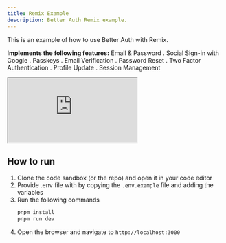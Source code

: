 ```yaml
---
title: Remix Example
description: Better Auth Remix example.
---
```


This is an example of how to use Better Auth with Remix.

**Implements the following features:**
Email & Password . Social Sign-in with Google . Passkeys . Email Verification . Password Reset . Two Factor Authentication . Profile Update . Session Management

<ForkButton url="better-auth/better-auth/tree/main/examples/remix-example" />

<iframe
    src="https://stackblitz.com/github/better-auth/better-auth/tree/main/examples/remix-example?codemirror=1&fontsize=14&hidenavigation=1&runonclick=1&hidedevtools=1"
    style={{
        width: "100%",
        height: "500px",
        border: 0,
        borderRadius: "4px",
        overflow: "hidden",
    }}
    title="Better Auth Remix Example"
    allow="accelerometer; ambient-light-sensor; camera; encrypted-media; geolocation; gyroscope; hid; microphone; midi; payment; usb; vr; xr-spatial-tracking"
    sandbox="allow-forms allow-modals allow-popups allow-presentation allow-same-origin allow-scripts"
></iframe>

## How to run

1. Clone the code sandbox (or the repo) and open it in your code editor
2. Provide .env file with by copying the `.env.example` file and adding the variables
3. Run the following commands
    ```bash
    pnpm install
    pnpm run dev
    ```
4. Open the browser and navigate to `http://localhost:3000`
